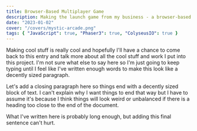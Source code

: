 ```yaml
---
title: Browser-Based Multiplayer Game
description: Making the launch game from my business - a browser-based multiplayer arcade where players can stake each other for real money.
date: "2023-01-02"
cover: "/covers/mystic-arcade.png"
tags: { "JavaScript": true, "Phaser3": true, "ColyseusIO": true }
---
```


Making cool stuff is really cool and hopefully I'll have a chance to come back to this entry and talk more about all the cool stuff and work I put into this project. I'm not sure what else to say here so I'm just going to keep typing until I feel like I've written enough words to make this look like a decently sized paragraph.

Let's add a closing paragraph here so things end with a decently sized block of text. I can't explain why I want things to end that way but I have to assume it's because I think things will look weird or unbalanced if there is a heading too close to the end of the document.

What I've written here is probably long enough, but adding this final sentence can't hurt.
